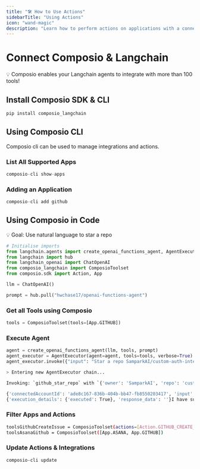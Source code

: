 ```yaml
---
title: "🛠️ How to Use Actions"
sidebarTitle: "Using Actions"
icon: "wand-magic"
description: "Learn how to perform actions on applications with a connected account."
---
```


# Connect Composio & Langchain

<aside>
💡 Composio enables your Langchain agents to integrate with more than 100 tools!

</aside>

## Install Composio SDK & CLI

```bash
pip install composio_langchain
```

## Using Composio CLI

Composio cli can be used to manage integrations and actions.

### List All Supported Apps

```python
composio-cli show-apps
```

### Adding an Application

```python
composio-cli add github
```

## Using Composio in Code

<aside>
💡 Goal: Use natural language to star a repo

</aside>

```python
# Initialise imports
from langchain.agents import create_openai_functions_agent, AgentExecutor
from langchain import hub
from langchain_openai import ChatOpenAI
from composio_langchain import ComposioToolset
from composio.sdk import Action, App

llm = ChatOpenAI()

prompt = hub.pull("hwchase17/openai-functions-agent")
```

### Get all Tools using Composio

```python
tools = ComposioToolset(tools=[App.GITHUB])
```

### Execute Agent

```python
agent = create_openai_functions_agent(llm, tools, prompt)
agent_executor = AgentExecutor(agent=agent, tools=tools, verbose=True)
agent_executor.invoke({"input": "Star a repo SamparkAI/custom-auth-integrations on GitHub"})
```

```bash
> Entering new AgentExecutor chain...

Invoking: `github_star_repo` with `{'owner': 'SamparkAI', 'repo': 'custom-auth-integrations'}`

{'connectedAccountId': 'ade8c167-836b-404b-bb47-fb8550203417', 'input': {'owner': 'SamparkAI', 'repo': 'custom-auth-integrations'}}
{'execution_details': {'executed': True}, 'response_data': ''}I have successfully starred the repository SamparkAI/custom-auth-integrations on GitHub.
```

### Filter Apps and Actions

```bash
toolsGithubCreateIssue = ComposioToolset(actions=[Action.GITHUB_CREATE_ISSUE])
toolsAsanaGithub = ComposioToolset([App.ASANA, App.GITHUB])
```

### Update Actions & Integrations

```bash
composio-cli update
```
